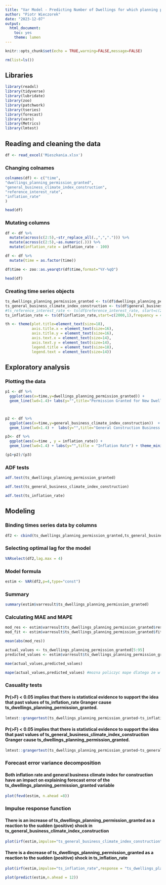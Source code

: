 ---
title: "Var Model - Predicting Number of Dwellings for which planning permission has been granted or an application has been made with a construction project"
author: "Piotr Wieczorek"
date: "2023-12-07"
output: 
  html_document: 
    toc: yes
    theme: lumen
---

```{r setup, include=FALSE}
knitr::opts_chunk$set(echo = TRUE,warning=FALSE,message=FALSE)
```

```{r}
rm(list=ls())
```

## Libraries

```{r}
library(readxl)
library(tidyverse)
library(lubridate)
library(zoo)
library(patchwork)
library(tseries)
library(forecast)
library(vars)
library(Metrics)
library(lmtest)
```

## Reading and cleaning the data

```{r}
df <- read_excel('Mieszkania.xlsx')
```



### Changing colnames



```{r}
colnames(df) <- c("time",
"dwellings_planning_permission_granted",
"general_business_climate_index_construction",
"reference_interest_rate",
"inflation_rate"
)
```


```{r}
head(df)
```

### Mutating columns

```{r}
df <- df %>%
  mutate(across(c(2:5),~str_replace_all(.,",","."))) %>%
  mutate(across(c(2:5),~as.numeric(.))) %>%
  mutate(inflation_rate = inflation_rate - 100)
```


```{r}
df <- df %>%
  mutate(time = as.factor(time))
```

```{r}
df$time <- zoo::as.yearqtr(df$time,format="%Y-%qQ")
```


```{r}
head(df)
```

### Creating time series objects

```{r}
ts_dwellings_planning_permission_granted <- ts(df$dwellings_planning_permission_granted,start=c(2000,1),frequency = 4)
ts_general_business_climate_index_construction <- ts(df$general_business_climate_index_construction,start=c(2000,1),frequency = 4)
#ts_reference_interest_rate <- ts(df$reference_interest_rate, start=c(2000,1),frequency = 4)
ts_inflation_rate <- ts(df$inflation_rate,start=c(2000,1),frequency = 4)
```


```{r}
th <- theme(plot.title=element_text(size=18),
            axis.title.x = element_text(size=16),
            axis.title.y = element_text(size=16),
            axis.text.x = element_text(size=14),
            axis.text.y = element_text(size=14),
            legend.title = element_text(size=18),
            legend.text = element_text(size=14))
```



## Exploratory analysis

### Plotting the data

```{r,fig.width=12,fig.height=6}
p1 <- df %>%
  ggplot(aes(x=time,y=dwellings_planning_permission_granted)) + 
  geom_line(lwd=1.4)+ labs(y="",title="Permission Granted for New Dwellings") + theme_minimal()  + th



p2 <- df %>%
  ggplot(aes(x=time,y=general_business_climate_index_construction))  +
  geom_line(lwd=1.4) +  labs(y="",title="General Construction Business Climate Index") + theme_minimal()+ th

p3<- df %>%
  ggplot(aes(x=time , y = inflation_rate)) + 
  geom_line(lwd=1.4) + labs(y="",title = "Inflation Rate") + theme_minimal() +  th

(p1+p2)/(p3)
```



### ADF tests


```{r}
adf.test(ts_dwellings_planning_permission_granted)
```


```{r}
adf.test(ts_general_business_climate_index_construction)
```

```{r}
adf.test(ts_inflation_rate)
```


## Modeling

### Binding times series data by columns

```{r}
df2 <- cbind(ts_dwellings_planning_permission_granted,ts_general_business_climate_index_construction,ts_inflation_rate)
```


### Selecting optimal lag for the model


```{r}
VARselect(df2,lag.max = 4)
```



### Model formula


```{r}
estim <- VAR(df2,p=4,type="const")
```


### Summary

```{r}
summary(estim$varresult$ts_dwellings_planning_permission_granted)
```

### Calculating MAE and MAPE

```{r}
mod_res <- estim$varresult$ts_dwellings_planning_permission_granted$residuals
mod_fit <- estim$varresult$ts_dwellings_planning_permission_granted$fitted.values
```

```{r}
mean(abs(mod_res))
```

```{r}
actual_values <- ts_dwellings_planning_permission_granted[5:95]
predicted_values <- estim$varresult$ts_dwellings_planning_permission_granted$fitted.values
```

```{r}
mae(actual_values,predicted_values)
```
```{r}
mape(actual_values,predicted_values) #mozna policzyc mape dlatego ze w zadnym z actual_values nie ma 0
```

### Casuality tests


####  Pr(>F) < 0.05 implies that there is statistical evidence to support the idea that past values of ts_inflation_rate Granger cause ts_dwellings_planning_permission_granted.

```{r}
lmtest::grangertest(ts_dwellings_planning_permission_granted~ts_inflation_rate,order=4)
```

####  Pr(>F) < 0.05 implies that there is statistical evidence to support the idea that past values of ts_general_business_climate_index_construction Granger cause ts_dwellings_planning_permission_granted.


```{r}
lmtest::grangertest(ts_dwellings_planning_permission_granted~ts_general_business_climate_index_construction,order=4)
```


### Forecast error variance decomposition

#### Both inflation rate and general business climate index for construction have an impact on explaining forecast error of the ts_dwellings_planning_permission_granted variable


```{r,fig.width=10,fig.height=10}
plot(fevd(estim, n.ahead =8))
```


### Impulse response function


#### There is an increase of ts_dwellings_planning_permission_granted as a reaction to the sudden (positive) shock in ts_general_business_climate_index_construction


```{r,fig.width=12,fig.height=8}
plot(irf(estim,impulse="ts_general_business_climate_index_construction",response = "ts_dwellings_planning_permission_granted",n.ahead = 4),main="Reaction of ts_dwellings_planning_permission_granted on ts_general_business_climate_index_construction impulse",cex=1.25)
```



#### There is a decrease of ts_dwellings_planning_permission_granted as a reaction to the sudden (positive) shock in ts_inflation_rate


```{r,fig.width=12,fig.height=8}
plot(irf(estim,impulse="ts_inflation_rate",response = "ts_dwellings_planning_permission_granted",n.ahead = 4),main="Reaction of ts_dwellings_planning_permission_granted on ts_inflation_rate impulse",cex=1.25)
```



```{r,fig.width=10,fig.height=10}
plot(predict(estim,n.ahead = 12))
```








